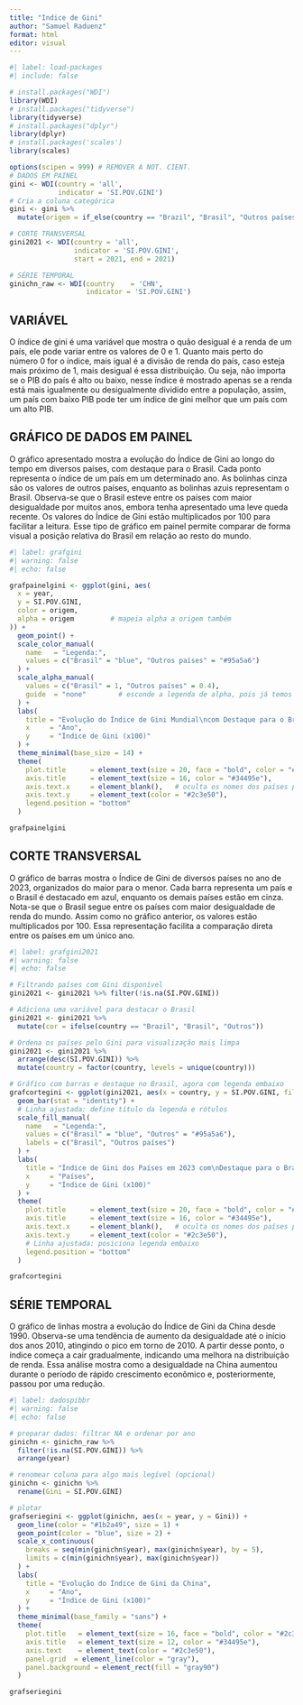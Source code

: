 ---
title: "Indice de Gini"
author: "Samuel Raduenz"
format: html
editor: visual
---

```{r}
#| label: load-packages
#| include: false

# install.packages("WDI")
library(WDI)
# install.packages("tidyverse")
library(tidyverse)
# install.packages("dplyr")
library(dplyr)
# install.packages('scales')
library(scales)

options(scipen = 999) # REMOVER A NOT. CIENT.
# DADOS EM PAINEL
gini <- WDI(country = 'all',
            indicator = 'SI.POV.GINI')
# Cria a coluna categórica
gini <- gini %>%
  mutate(origem = if_else(country == "Brazil", "Brasil", "Outros países"))

# CORTE TRANSVERSAL
gini2021 <- WDI(country = 'all',
                indicator = 'SI.POV.GINI',
                start = 2021, end = 2021)

# SÉRIE TEMPORAL
ginichn_raw <- WDI(country    = 'CHN',
                   indicator = 'SI.POV.GINI')

```

## VARIÁVEL

O índice de gini é uma variável que mostra o quão desigual é a renda de um país, ele pode variar entre os valores de 0 e 1. Quanto mais perto do número 0 for o índice, mais igual é a divisão de renda do país, caso esteja mais próximo de 1, mais desigual é essa distribuição. Ou seja, não importa se o PIB do país é alto ou baixo, nesse índice é mostrado apenas se a renda está mais igualmente ou desigualmente dividido entre a população, assim, um país com baixo PIB pode ter um índice de gini melhor que um país com um alto PIB.

## GRÁFICO DE DADOS EM PAINEL

O gráfico apresentado mostra a evolução do Índice de Gini ao longo do tempo em diversos países, com destaque para o Brasil. Cada ponto representa o índice de um país em um determinado ano. As bolinhas cinza são os valores de outros países, enquanto as bolinhas azuis representam o Brasil. Observa-se que o Brasil esteve entre os países com maior desigualdade por muitos anos, embora tenha apresentado uma leve queda recente. Os valores do Índice de Gini estão multiplicados por 100 para facilitar a leitura. Esse tipo de gráfico em painel permite comparar de forma visual a posição relativa do Brasil em relação ao resto do mundo.

```{r}
#| label: grafgini
#| warning: false
#| echo: false

grafpainelgini <- ggplot(gini, aes(
  x = year,
  y = SI.POV.GINI,
  color = origem,
  alpha = origem         # mapeia alpha a origem também
)) +
  geom_point() +
  scale_color_manual(
    name   = "Legenda:",
    values = c("Brasil" = "blue", "Outros países" = "#95a5a6")
  ) +
  scale_alpha_manual(
    values = c("Brasil" = 1, "Outros países" = 0.4),
    guide  = "none"        # esconde a legenda de alpha, pois já temos a de cor
  ) +
  labs(
    title = "Evolução do Índice de Gini Mundial\ncom Destaque para o Brasil",
    x     = "Ano",
    y     = "Índice de Gini (x100)"
  ) +
  theme_minimal(base_size = 14) + 
  theme(
    plot.title      = element_text(size = 20, face = "bold", color = "#2c3e50", hjust = 0.5),
    axis.title      = element_text(size = 16, color = "#34495e"),
    axis.text.x     = element_blank(),   # oculta os nomes dos países para não poluir
    axis.text.y     = element_text(color = "#2c3e50"),
    legend.position = "bottom"
  )

grafpainelgini


```

## CORTE TRANSVERSAL

O gráfico de barras mostra o Índice de Gini de diversos países no ano de 2023, organizados do maior para o menor. Cada barra representa um país e o Brasil é destacado em azul, enquanto os demais países estão em cinza. Nota-se que o Brasil segue entre os países com maior desigualdade de renda do mundo. Assim como no gráfico anterior, os valores estão multiplicados por 100. Essa representação facilita a comparação direta entre os países em um único ano.

```{r}
#| label: grafgini2021  
#| warning: false 
#| echo: false  

# Filtrando países com Gini disponível
gini2021 <- gini2021 %>% filter(!is.na(SI.POV.GINI))

# Adiciona uma variável para destacar o Brasil
gini2021 <- gini2021 %>%
  mutate(cor = ifelse(country == "Brazil", "Brasil", "Outros"))

# Ordena os países pelo Gini para visualização mais limpa
gini2021 <- gini2021 %>%
  arrange(desc(SI.POV.GINI)) %>%
  mutate(country = factor(country, levels = unique(country)))

# Gráfico com barras e destaque no Brasil, agora com legenda embaixo
grafcortegini <- ggplot(gini2021, aes(x = country, y = SI.POV.GINI, fill = cor)) +
  geom_bar(stat = "identity") +
  # Linha ajustada: define título da legenda e rótulos
  scale_fill_manual(
    name   = "Legenda:", 
    values = c("Brasil" = "blue", "Outros" = "#95a5a6"),
    labels = c("Brasil", "Outros países")
  ) +
  labs(
    title = "Índice de Gini dos Países em 2023 com\nDestaque para o Brasil",
    x     = "Países",
    y     = "Índice de Gini (x100)"
  ) +
  theme(
    plot.title      = element_text(size = 20, face = "bold", color = "#2c3e50", hjust = 0.5),
    axis.title      = element_text(size = 16, color = "#34495e"),
    axis.text.x     = element_blank(),   # oculta os nomes dos países para não poluir
    axis.text.y     = element_text(color = "#2c3e50"),
    # Linha ajustada: posiciona legenda embaixo
    legend.position = "bottom"
  )

grafcortegini


```

## SÉRIE TEMPORAL

O gráfico de linhas mostra a evolução do Índice de Gini da China desde 1990. Observa-se uma tendência de aumento da desigualdade até o início dos anos 2010, atingindo o pico em torno de 2010. A partir desse ponto, o índice começa a cair gradualmente, indicando uma melhora na distribuição de renda. Essa análise mostra como a desigualdade na China aumentou durante o período de rápido crescimento econômico e, posteriormente, passou por uma redução.

```{r}
#| label: dadospibbr  
#| warning: false  
#| echo: false    

# preparar dados: filtrar NA e ordenar por ano
ginichn <- ginichn_raw %>% 
  filter(!is.na(SI.POV.GINI)) %>% 
  arrange(year)

# renomear coluna para algo mais legível (opcional)
ginichn <- ginichn %>%
  rename(Gini = SI.POV.GINI)

# plotar
grafseriegini <- ggplot(ginichn, aes(x = year, y = Gini)) +
  geom_line(color = "#1b2a49", size = 1) +
  geom_point(color = "blue", size = 2) +
  scale_x_continuous(
    breaks = seq(min(ginichn$year), max(ginichn$year), by = 5),
    limits = c(min(ginichn$year), max(ginichn$year))
  ) +
  labs(
    title = "Evolução do Índice de Gini da China",
    x     = "Ano",
    y     = "Índice de Gini (x100)"
  ) +
  theme_minimal(base_family = "sans") +
  theme(
    plot.title   = element_text(size = 16, face = "bold", color = "#2c3e50", hjust = 0.5),
    axis.title   = element_text(size = 12, color = "#34495e"),
    axis.text    = element_text(color = "#2c3e50"),
    panel.grid  = element_line(color = "gray"),
    panel.background = element_rect(fill = "gray90")
  )

grafseriegini
```
